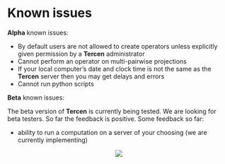 # Known issues {#known-issues}

__Alpha__ known issues:

* By default users are not allowed to create operators unless explicitly given permission by a __Tercen__ administrator
* Cannot perform an operator on multi-pairwise projections
* If your local computer's date and clock time is not the same as the __Tercen__ server then you may get delays and errors
* Cannot run python scripts

__Beta__ known issues:

The beta version of __Tercen__ is currently being tested. We are looking for beta testers. So far the feedback is positive.
Some feedback so far:

* ability to run a computation on a server of your choosing (we are currently implementing)


<center>![](images/roadmap.png)</center>
